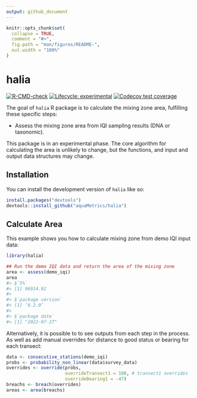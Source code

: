```yaml
---
output: github_document
---
```


<!-- README.md is generated from README.Rmd. Please edit that file -->

```r
knitr::opts_chunk$set(
  collapse = TRUE,
  comment = "#>",
  fig.path = "man/figures/README-",
  out.width = "100%"
)
```

# halia

<!-- badges: start -->
[![R-CMD-check](https://github.com/aquaMetrics/halia/actions/workflows/R-CMD-check.yaml/badge.svg)](https://github.com/aquaMetrics/halia/actions/workflows/R-CMD-check.yaml)
[![Lifecycle: experimental](https://img.shields.io/badge/lifecycle-experimental-orange.svg)](https://lifecycle.r-lib.org/articles/stages.html#experimental)
[![Codecov test coverage](https://codecov.io/gh/aquaMetrics/halia/branch/main/graph/badge.svg)](https://app.codecov.io/gh/aquaMetrics/halia?branch=main)
<!-- badges: end -->

The goal of `halia` R package is to calculate the mixing zone area, fulfilling
these specific steps:

 - Assess the mixing zone area from IQI sampling results (DNA or taxonomic).
 
This package is in an experimental phase. The core algorithm  for calculating the
area is unlikely to change, but the functions, and input and output data
structures may change.

## Installation

You can install the development version of `halia` like so:

```r
install.packages("devtools")
devtools::install_github("aquaMetrics/halia")
```

## Calculate Area

This example shows you how to calculate mixing zone from demo IQI input data:

```r
library(halia)
```

```r
## Run the demo IQI data and return the area of the mixing zone
area <- assess(demo_iqi)
area
#> $`5%`
#> [1] 96914.92
#>
#> $`package version`
#> [1] ‘0.2.0’
#> 
#> $`package date`
#> [1] "2022-07-27"
```

Alternatively, it is possible to to see outputs from each step in the process.
As well as add manual overrides for distance to good status or bearing for each
transect:
```r
data <- consecutive_stations(demo_iqi)
probs <- probability_non_linear(data$survey_data)
overrides <- override(probs,
                      overrideTransect1 = 100, # transect1 overrides
                      overrideBearing1 = -47)
breachs <- breach(overrides)
areas <- area(breachs)
```

